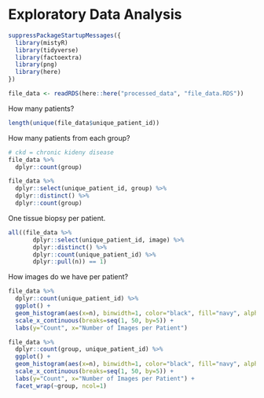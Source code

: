 
# Exploratory Data Analysis

```r
suppressPackageStartupMessages({
  library(mistyR)
  library(tidyverse)
  library(factoextra)
  library(png)
  library(here)
})
```

```r
file_data <- readRDS(here::here("processed_data", "file_data.RDS"))
```

How many patients?

```r
length(unique(file_data$unique_patient_id))
```

How many patients from each group?

```r
# ckd = chronic kideny disease
file_data %>%
  dplyr::count(group)
```


```r
file_data %>%
  dplyr::select(unique_patient_id, group) %>%
  dplyr::distinct() %>%
  dplyr::count(group)
```

One tissue biopsy per patient.

```r
all((file_data %>%
       dplyr::select(unique_patient_id, image) %>%
       dplyr::distinct() %>%
       dplyr::count(unique_patient_id) %>%
       dplyr::pull(n)) == 1)
```

How images do we have per patient?

```r
file_data %>%
  dplyr::count(unique_patient_id) %>%
  ggplot() +
  geom_histogram(aes(x=n), binwidth=1, color="black", fill="navy", alpha=0.5) +
  scale_x_continuous(breaks=seq(1, 50, by=5)) +
  labs(y="Count", x="Number of Images per Patient")

file_data %>%
  dplyr::count(group, unique_patient_id) %>%
  ggplot() +
  geom_histogram(aes(x=n), binwidth=1, color="black", fill="navy", alpha=0.5) +
  scale_x_continuous(breaks=seq(1, 50, by=5)) +
  labs(y="Count", x="Number of Images per Patient") +
  facet_wrap(~group, ncol=1)
```
